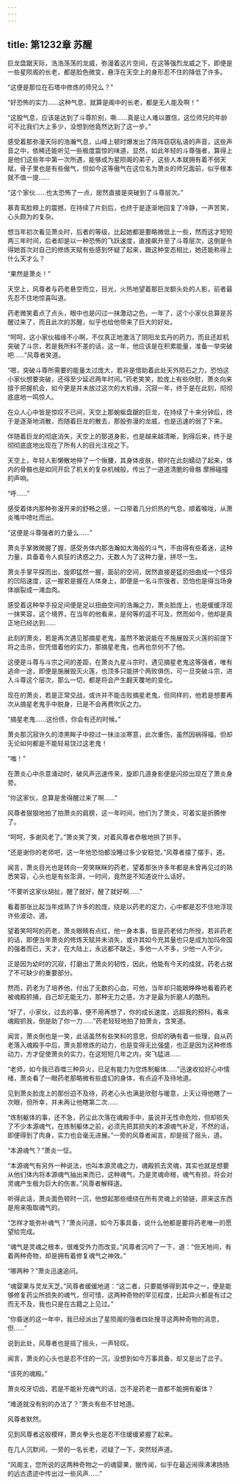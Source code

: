 ```yaml
---
---
---
```

title: 第1232章 苏醒
---



巨龙盘踞天际，浩浩荡荡的龙威，弥漫着这片空间，在这等强烈龙威之下，即便是一些星陨阁的长老，都是脸色微变，悬浮在天空上的身形忍不住的降低了许多。

“这便是那位在石塔中修炼的师兄么？”

“好恐怖的实力……这种气息，就算是阁中的长老，都是无人能及啊！”

“这股气息，应该是达到了斗尊阶别，嘶……真是让人难以置信，这位师兄的年龄可不比我们大上多少，没想到他竟然达到了这一步。”

感受着那弥漫天际的浩瀚气息，山峰上顿时爆发出了阵阵窃窃私语的声音，这些声音之中，依稀还能听见一些极度震惊的味道，显然，如此年轻的斗尊强者，算得上是他们这些年中第一次所遇，能够成为星陨阁的弟子，这些人本就拥有着不弱天赋，骨子里也是有些傲气，但如今这等傲气在这位名为萧炎的师兄面前，似乎根本就不值一提……

“这个家伙……也太恐怖了一点，居然直接是突破到了斗尊层次。”

慕青鸾脸颊上的震撼，在持续了片刻后，也终于是逐渐地回复了冷静，一声苦笑，心头颇为的复杂。

想当年初次看见萧炎时，后者的等级，比起她都是要略微低上一些，然而这才短短两三年时间，后者却是以一种恐怖的飞跃速度，直接飙升至了斗尊层次，这倒是令得她首次对自己的修炼天赋有些感到怀疑了起来，跟这种变态相比，她还能称得上什么天才么？

“果然是萧炎！”

天空上，风尊者与药老悬空而立，目光，火热地望着那巨龙额头处的人影，前者最先忍不住地惊喜叫道。

药老微笑着点了点头，眼中也是闪过一抹激动之色，一年了，这个小家伙总算是苏醒过来了，而且此次的苏醒，似乎也给他带来了巨大的好处。

“呵呵，这小家伙福缘不小啊，不仅真正地激活了阴阳龙玄丹的药力，而且还趁机突破了斗宗，若是我所料不差的话，这一年，他应该是在积累能量，准备一举突破吧……”风尊者笑道。

“嗯，突破斗尊所需要的能量太过庞大，若非是借助着此处天外陨石之力，恐怕这小家伙想要突破，还得至少延迟两年时间。”药老笑笑，脸庞上有些欣慰，萧炎向来擅于把握机会，如今更是并未放过这次的大机缘，沉寂一年，终于是在此刻，彻彻底底地一鸣惊人。

在众人心中皆是惊叹不已间，天空上那蜿蜒盘踞的巨龙，在持续了十来分钟后，终于是逐渐地消散，而随着巨龙的散去，那股弥漫的龙威，也是迅速的弱了下来。

伴随着巨龙的彻底消失，天空上的那道身影，也是越来越清晰，到得后来，终于是彻彻底底地出现在了所有人的目光注视之下。

天空上，年轻人影懒散地伸了一个愀腰，其身体皮肤，顿时在此刻蠕动了起来，体内的骨骼也是如同开启了机关的复杂机械般，传出了一道道清脆的骨骼 摩擦碰撞的声响。

“呼……”

感受着体内那种弥漫开来的舒畅之感，一口带着几分炽热的气息，顺着喉咙，从萧炎嘴中喷吐而出。

“这便是斗尊强者的力量么……”

萧炎手掌微微握了握，感受务体内那浩瀚如大海般的斗气，不由得有些着迷，这种力量，具备着令人疯狂的诱惑之力，无数人为了这种力量，拼尽一生。

萧炎手掌平探而出，旋即猛然一握，面前的空间，居然直接是猛的扭曲成一个怪异的凹陷速度，这一握若是握在人体身上，即便是一名斗宗强者，恐怕也是得当场身体崩裂成一滩血肉。

感受着这种举手投足间便是足以扭曲空间的浩瀚之力，萧炎脸庞上，也是缓缓浮现一抹笑容，这个境界，在当年的他看来，是何等的遥不可及，然而如今，他却是真正地已经达到……

此刻的萧炎，若是再次遇见那摘星老鬼，虽然不敢说能在不施展毁灭火莲的前提下将之击杀，但凭借着他的实力，那摘星老鬼，也再也奈何不了他。

这便是斗尊与斗宗之间的差距，在萧炎九星斗宗时，遇见摘星老鬼这等强者，唯有逃命一途，即便是施展毁灭火莲，也顶多只能拼个两败俱伤，可一旦突破斗宗，进入斗尊这个层次，那么一切，都是将会产生翻天覆地的变化。

现在的萧炎，若是正常交战，或许并不能击败摘星老鬼，但同样的，他若是想要再次从摘星老鬼手中脱身，已是不会再费吹灰之力。

“摘星老鬼……这份债，你会有还的时候。”

萧炎那沉寂许久的漆黑眸子中掠过一抹淡淡寒意，此次重伤，虽然因祸得福，但却无论如何都是不能轻易饶过这老鬼！

“嗤！”

在萧炎心中杀意涌动时，破风声迅速传来，旋即几道身影便是闪掠出现在了萧炎身旁。

“你这家伙，总算是舍得醒过来了啊……”

风尊者狠狠地拍了拍萧炎的肩膀，这一年时间，他们为了萧炎，可着实是折腾惨了。

“呵呵，多谢风老了。”萧炎笑了笑，对着风尊者恭敬地拱了拱手。

“还是谢你的老师吧，这一年他恐怕都没睡过多少安稳觉。”风尊者摆了摆手，道。

闻言，萧炎目光也是转向一旁笑眯眯的药老，望着那张许多年都是未曾再见过的熟悉笑容，心头也是有些澎湃，一时间，竟然是不知道说什么话好。

“不要听这家伙胡扯，醒了就好，醒了就好啊……”

看着那张比起当年成熟了许多的脸庞，绕是以药老的定力，心中都是忍不住地浮现许些波动，道。

望着笑呵呵的药老，萧炎眼睛有点红，他一身本事，皆是药老倾力所授，若非药老的话，即便当年萧炎的修炼天赋并未消失，或许其如今充其量也只是成为加玛帝国的强者而已，天才，在大陆上，永远都不缺乏，多他一人不多，少他一人不少。

正是因为幼时的沉寂，打磨出了萧炎的韧性，因此，他能有今天的成就，药老占据了不可缺少的重要部分。

然而，药老为了培养他，付出了无数的心血，可他，当年却只能眼睁睁地看着药老被魂殿抓捕，自己却无能无力，那种无力之感，方才是最为折磨人的酷刑。

“好了，小家伙，过去的事，便不用再想了，你的成长速度，远超我的预科，看来魂殿抓我，倒是助了你一力……”药老轻轻地拍了拍萧炎，含笑道。

闻言，萧炎倒也是一笑，此话虽然有些笑料的意思，但却的确有着一些理，自从药老落入魂殿手中后，萧炎那修炼的动力，也是变得无比强盛，也正是因为这种修炼动力，方才促使萧炎的实力，在这短短几年之内，突飞猛进……

“老师，如今我已吞噬三种异火，已足有能力为您炼制躯体……”迅速收拾好心中情绪，萧炎看了一眼药老那略微有些虚幻的身体，有点迫不及待地道。

见到萧炎脸庞上的那份迫不及待，药老心头也满是欣慰与暖意，上天让得他瞎了一次眼，但所幸，并未再让他瞎第二次……

“炼制躯体的事，还不急，药尘此次落在魂殿手中，虽说并无性命危险，但却损失了不少本源魂气，在炼制躯体之前，必须先把其损失的本源魂气补足，不然的话，即便得到了肉身，实力也会毫无进展。”一旁的风尊者闻言，却是摇了摇头，道。

“本源魂气？”萧炎一怔。

“本源魂气有另外一种说法，也叫本源灵魂之力，魂殿抓去灵魂，其实也就是想要从他们体内将本源魂气抽出来而已，这种魂气，乃是灵魂命根，魂气有损，将会对灵魂产生极为巨大的伤害。”风尊者解释道。

听得此话，萧炎面色顿时一沉，他想起那些缠绕在所有灵魂上的锁链，原来这东西是用来吸取魂气的。

“怎样才能弥补魂气？”萧炎问道，如今万事具备，说什么他都是要将药老唯一的愿望给完成。

“魂气是灵魂之根本，很难受外力而改变。”风尊者沉吟了一下，道：“但天地间，有着两种奇物，却是拥有着修复魂气之神效。”

“哪两种？”萧炎迅速追问。

“魂婴果与灵龙天芝。”风尊者缓缓地道：“这二者，只要能够得到其中之一，便是能够修复药尘所损失的魂气，但可惜，这两种奇物的罕见程度，比起异火都是有过之而无不及，我也只是在古籍之上见过。”

“你昏迷的这一年中，我已经派出了星陨阁的强者四处搜寻这两种奇物的消息，但……”

说到此处，风尊者也是摇了摇头，一声轻叹。

闻言，萧炎的心头也是忍不住的一沉，没想到如今万事具备，却又是出了岔子。

“该死的魂殿。”

萧炎咬牙切齿，若是不能补充魂气的话，岂不是药老一直都不能拥有躯体？

“难道就没有别的办法了？”萧炎有些不甘地道。

风尊者默然。

见到风尊者这般模样，萧炎拳头也是忍不住缓缓紧握了起来。

在几人沉默间，一旁的一名长老，迟疑了一下，突然轻声道。

“风阁主，您所说的这两种奇物之一的魂婴果，据传闻，似乎在最近闹得沸沸扬扬的远古遗迹中传出过一些风声……”